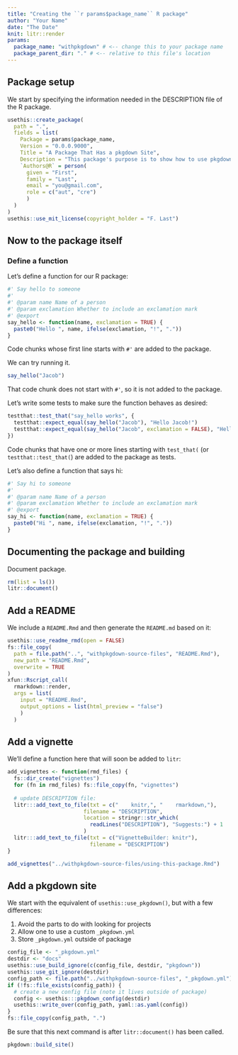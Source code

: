 ```yaml
---
title: "Creating the ``r params$package_name`` R package"
author: "Your Name"
date: "The Date"
knit: litr::render
params:
  package_name: "withpkgdown" # <-- change this to your package name
  package_parent_dir: "." # <-- relative to this file's location
---
```


<!-- This Rmd file contains all the code needed to define an R package.  Press "Knit" in RStudio or more generally run `rmarkdown::render("name-of-this-file.Rmd")` to generate the R package.  Remember that when you want to modify anything about the R package, you should modify this document rather than the package that is outputted.
-->

## Package setup

We start by specifying the information needed in the DESCRIPTION file of the R package.

```r
usethis::create_package(
  path = ".",
  fields = list(
    Package = params$package_name,
    Version = "0.0.0.9000",
    Title = "A Package That Has a pkgdown Site",
    Description = "This package's purpose is to show how to use pkgdown with litr.",
    `Authors@R` = person(
      given = "First",
      family = "Last",
      email = "you@gmail.com",
      role = c("aut", "cre")
      )
  )
)
usethis::use_mit_license(copyright_holder = "F. Last")
```

## Now to the package itself

### Define a function

Let's define a function for our R package:

```r
#' Say hello to someone
#' 
#' @param name Name of a person
#' @param exclamation Whether to include an exclamation mark
#' @export 
say_hello <- function(name, exclamation = TRUE) {
  paste0("Hello ", name, ifelse(exclamation, "!", "."))
}
```

Code chunks whose first line starts with `#'` are added to the package.

We can try running it.

```r
say_hello("Jacob")
```

That code chunk does not start with `#'`, so it is not added to the package.

Let's write some tests to make sure the function behaves as desired:

```r
testthat::test_that("say_hello works", {
  testthat::expect_equal(say_hello("Jacob"), "Hello Jacob!")
  testthat::expect_equal(say_hello("Jacob", exclamation = FALSE), "Hello Jacob.")
})
```

Code chunks that have one or more lines starting with `test_that(` (or `testthat::test_that(`) are added to the package as tests.

Let's also define a function that says hi:

```r
#' Say hi to someone
#' 
#' @param name Name of a person
#' @param exclamation Whether to include an exclamation mark
#' @export 
say_hi <- function(name, exclamation = TRUE) {
  paste0("Hi ", name, ifelse(exclamation, "!", "."))
}
```

## Documenting the package and building

Document package.

```r
rm(list = ls())
litr::document()
```

## Add a README

We include a `README.Rmd` and then generate the `README.md` based on it:

```r
usethis::use_readme_rmd(open = FALSE)
fs::file_copy(
  path = file.path("..", "withpkgdown-source-files", "README.Rmd"), 
  new_path = "README.Rmd", 
  overwrite = TRUE
)
xfun::Rscript_call(
  rmarkdown::render,
  args = list(
    input = "README.Rmd",
    output_options = list(html_preview = "false")
    )
  )
```

## Add a vignette

We'll define a function here that will soon be added to `litr`:

```r
add_vignettes <- function(rmd_files) {
  fs::dir_create("vignettes")
  for (fn in rmd_files) fs::file_copy(fn, "vignettes")
  
  # update DESCRIPTION file:
  litr:::add_text_to_file(txt = c("    knitr,", "    rmarkdown,"),
                        filename = "DESCRIPTION",
                        location = stringr::str_which(
                          readLines("DESCRIPTION"), "Suggests:") + 1
                        )
  litr:::add_text_to_file(txt = c("VignetteBuilder: knitr"),
                          filename = "DESCRIPTION")
}
```

```r
add_vignettes("../withpkgdown-source-files/using-this-package.Rmd")
```

## Add a pkgdown site

We start with the equivalent of `usethis::use_pkgdown()`, but with a few differences:

1. Avoid the parts to do with looking for projects
2. Allow one to use a custom `_pkgdown.yml`
3. Store `_pkgdown.yml` outside of package

```r
config_file <- "_pkgdown.yml"
destdir <- "docs"
usethis::use_build_ignore(c(config_file, destdir, "pkgdown"))
usethis::use_git_ignore(destdir)
config_path <- file.path("../withpkgdown-source-files", "_pkgdown.yml")
if (!fs::file_exists(config_path)) {
  # create a new config file (note it lives outside of package)
  config <- usethis:::pkgdown_config(destdir)
  usethis::write_over(config_path, yaml::as.yaml(config))
}
fs::file_copy(config_path, ".")
```

Be sure that this next command is after `litr::document()` has been called.

```r
pkgdown::build_site()
```



